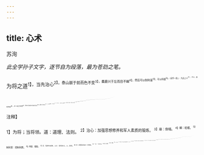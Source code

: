 ```yaml
---
---
---
```

title: 心术
---



苏洵

*此全学孙子文字，逐节自为段落，最为苍劲之笔。*

为将之道<sup>1】，当先治心<sup>2】。泰山崩于前而色不变<sup>3】，麋鹿兴于左而目不瞬<sup>4】，然后可以制利害<sup>5】，可以待敌<sup>6】。（自作一段。）
凡兵上义<sup>7】；不义，虽利勿动<sup>8】。非一动之为利害<sup>9】，而他日将有所不可措手足也<sup>19】。夫惟义可以怒士<sup>11】，士以义怒<sup>12】，可与百战<sup>13】3。（自作一段。）
凡战之道，未战养其财<sup>14】，将战养其力，既战养其气，既胜养其心。谨烽燧<sup>15】，严斥堠<sup>16】，使耕者无所顾忌<sup>17】，所以养其财；丰稿而优游之<sup>18】，所以养其力；小胜益急<sup>19】，小挫益厉＠，所以养其气；用人不尽其所欲为<sup>20】，所以养其心。故士常蓄其怒，怀其欲而不尽。怒不尽则有余勇，欲不尽则有余贪<sup>2】。故虽并天下，而士不厌兵，此黄帝之所以七十战而兵不殆也。不养其心，一战而胜，不可用矣。（自作一段。此段特长。）
凡将欲智而严，凡士欲愚。智则不可测，严则不可犯，故士皆委己而听命<sup>4】，夫安得不愚？夫惟士愚，而后可与之皆死<sup>2】。（自作一段。）
凡兵之动，知敌之主，知敌之将，而后可以动于险。邓艾缒兵于蜀中<sup>2】，非刘禅于庸<sup>3】，则百万之师可以坐缚，彼固有所侮而动也。故古之贤将，能以兵尝敌1，而又以敌自尝<sup>3】，故去就可以决<sup>20】。（自作一段。）
凡主将之道，知理而后可以举兵<sup>19】，知势而后可以加兵<sup>3】，知节而后可以用兵<sup>3】。知理则不屈，知势则不沮<sup>8】，知节则不穷<sup>3】。（自作一段。）见小利不动，见小患不避<sup>19】，小利小患，不足以辱吾技也<sup>4】，夫然后
可以支大利大患<sup>1】。（自作一段。）夫惟养技而自爱者，无敌于天下。故一忍可以支百勇，一静可以制百动<sup>3】。（自作一段。）
兵有长短，敌我一也<sup>14】。敢问：“吾之所长，吾出而用之，彼将不与吾校<sup>15】；吾之所短，吾蔽而置之<sup>16】，彼将彊与吾角，奈何？”曰：“吾之所短，吾抗而暴之，使之疑而却<sup>13】；吾之所长，吾阴而养之，使之狎而堕其中<sup>4】，此用长短之术也<sup>20】。”（自作一段。此段特变。）
善用兵者，使之无所顾，有所恃。无所顾，则知死之不足惜；有所恃，则知不至于必败。尺箠当猛虎，奋呼而操击；徒手遇蜥蝎<sup>14】，变色而却步，人之情也。知此者，可以将矣的。（自作一段，此段特作譬。）祖楊而按剑<sup>6】，则乌获不敢逼；冠冑衣甲<sup>3】，据兵而寝<sup>3】，则童子弯弓杀之矣。故善用兵者以形固的。夫能以形固，则力有余矣。（自作一段，此段乃是主。）

<sup>注释】

<sup>1】为将；当将领。道：道理、法则。
<sup>2】治心：加强思想修养和军人素质的锻炼。
<sup>3】崩：倒塌。
<sup>4】瞬：眨眼。
<sup>5】制利害：控制利弊。
<sup>6】特敌：御敌。
<sup>7】兵：指进行战争。上义：崇尚正义。上，崇尚。
<sup>8】利：这里指对自己一方有利。
<sup>9】一动：一次行动。
<sup>10】措：安放。
<sup>11】怒：漖怒。
<sup>12】以：因为。
<sup>13】可与百战：可以参加上百次的战争行动。与，参与。
<sup>14】养：积蓄。
<sup>15】谨：谨慎。烽燧：烽火与烽烟，是古代边防报警的两种信号。
<sup>16】严：严格。斥堠（hào厚）：古代探望、侦察敌情的土堡。这里是设土堡以探敌情的意思。
<sup>17】顾忌：顾虑畏惧。
<sup>18】丰犒（kào靠）：多予奖赏。犒，犒劳。优游之，使“之”优游，让他们悠闲自在地生活。游闲，此处用作动词。之，他们，指士兵。
<sup>19】益：更加。急：不松懈。
<sup>20】挫：挫折、失败。厉：通“励”，勉励。
<sup>21】不尽：不要全部满足。其所欲为：他的所有欲望。
<sup>22】贪：指为得到某些利益？满足自己的欲望而奋勇进取的精神。
<sup>23】并：兼并。士不厌兵：战士不厌恶战争。
<sup>24】黄帝：传说中的中华民族的始祖，姓公孙（一说姓姬）。生于轩辕之丘，故称轩辕氏。国于有熊，故又称有熊氏。他曾率部卒与“侵陵诸侯”的炎帝战于阪泉之野，又与“作乱”的蚩尤大战于涿鹿之野，在经历了多次战争以后，取得了重大的胜利，被众诸侯尊为天子。见《史记·五帝本纪》。殆：懈怠。
<sup>25】严：威严。愚：愚昧。
<sup>26】委己：委身。听命：听从命令。
<sup>27】与之皆死：率领他们去参加一场场生死难卜的残酷战斗。
<sup>28】动：行动。主：君主。
<sup>29】邓艾缒兵于蜀中：邓艾，字士载，棘阳（今河南新野县东北）人。三国时魏国将领。景元四年（公元263年），他与钟会分别率军伐蜀。邓艾选择了一条秘密小道，行无人之地七百余里，又凿山建桥，使部队勉强得以通过。至最险峻处。“艾以毡自裹，推转而下，将士皆攀木缘崖，鱼贯而进。”这样，邓艾终于率先进入蜀中，不久就攻克了绵竹、成都。见《三国志·魏志·邓艾传》。缒，系在绳索上放下去。
<sup>30】刘禅：三国蜀汉后主。公元223—263年在位。刘备之子。公元263年，邓艾大军迫近成都时，他遗使请降。庸：昏庸无能。
<sup>31】以兵尝敌：用一小部分士兵去试探敌人，以侦察、掌握敌情。尝，试探。
<sup>32】以敌自尝：以敌人的行动来检验我方的部署是否得当。
<sup>33】去就：进退去留。决：决断。
<sup>34】举兵：起兵。
<sup>35】势：形势。加兵：参战。
<sup>36】节：节制。用兵：指挥军队。
<sup>37】沮：沮丧、失败。
<sup>38】穷：穷尽。
<sup>39】患：祸患。
<sup>40】辱：屈辱。技：技能。
<sup>41】支：对付。
<sup>42】爱：爱护。
<sup>43】忍：忍耐。制：制服。
<sup>44】兵有长短：每支军队都有它的长处和短处。一：一致。
<sup>45】彼：指敌军。校：较量。
<sup>46】蔽：隐蔽。置：搁开。
<sup>47】彊：同“强”。角：争斗。奈何：怎么办。
<sup>48】抗：抗争。暴：暴露。却：退却。
<sup>49】阴：暗中。狎：轻视。
<sup>50】术：方法。
<sup>51】顾：顾虑。恃：依仗。
<sup>52】尺篓（chúi垂）；一尺长的鞭子。箠，同“棰”，鞭子。当：遇上。
<sup>53】操：指拿起竹鞭。击：打。
<sup>54】蜥蜴（xīyì西意）：一种爬行动物，俗称“四脚蛇”。
<sup>55】将：将兵，带领军队。
<sup>56】袒裼（tānxī坦西）：脱衣露体：袒，裸露。裼，脱去上衣露出身体的一部分。
<sup>57】乌获：传说中的古代大力士。参见柳宗元《上李夷简相公书》注7。
<sup>58】冠胄（zhòu宙）：戴上头盔。冠，这里用作动词。衣甲：穿着护甲。衣，这里用作动词。
<sup>59】据兵：靠着武器。兵，兵器。
<sup>60】以形固：利用有利形势以加强、巩固自己的队伍。